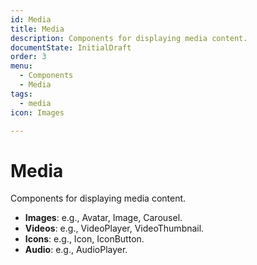 ```yaml
---
id: Media
title: Media
description: Components for displaying media content.
documentState: InitialDraft
order: 3
menu:
  - Components
  - Media
tags:
  - media
icon: Images

---
```



# Media

Components for displaying media content.

- **Images**: e.g., Avatar, Image, Carousel.
- **Videos**: e.g., VideoPlayer, VideoThumbnail.
- **Icons**: e.g., Icon, IconButton.
- **Audio**: e.g., AudioPlayer.
